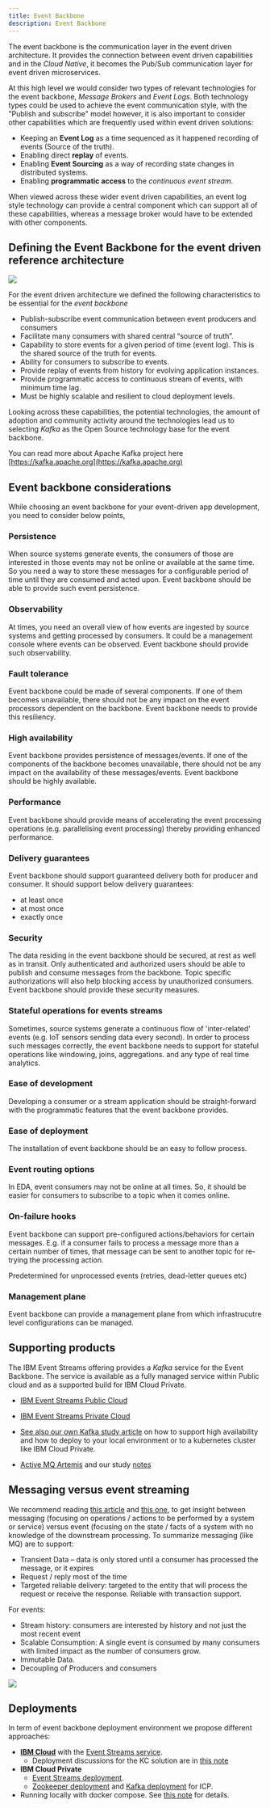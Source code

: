 ```yaml
---
title: Event Backbone
description: Event Backbone
---
```


The event backbone is the communication layer in the event driven architecture.  It provides the connection between event driven capabilities and in the *Cloud Native*, it becomes the Pub/Sub communication layer for event driven microservices.

At this high level we would consider two types of relevant technologies for the event backbone, *Message Brokers* and *Event Logs*.  Both technology types could be used to achieve the event communication style, with the "Publish and subscribe" model however, it is also important to consider other capabilities which are frequently used within event driven solutions:

* Keeping an **Event Log** as a time sequenced as it happened recording of events (Source of the truth).
* Enabling direct **replay** of events.
* Enabling **Event Sourcing** as a way of recording state changes in distributed systems.
* Enabling **programmatic access** to the *continuous event stream*.

When viewed across these wider event driven capabilities, an event log style technology can provide a central component which can support all of these capabilities, whereas a message broker would have to be extended with other components.

## Defining the Event Backbone for the event driven reference architecture

![](evt-backbone.png)

For the event driven architecture we defined the following characteristics to be essential for the *event backbone*

* Publish-subscribe event communication between event producers and consumers
* Facilitate many consumers with shared central “source of truth”.
* Capability to store events for a given period of time (event log). This is the shared source of the truth for events.
* Ability for consumers to subscribe to events.
* Provide replay of events from history for evolving application instances.
* Provide programmatic access to continuous stream of events, with minimum time lag.
* Must be highly scalable and resilient to cloud deployment levels.

Looking across these capabilities, the potential technologies, the amount of adoption and community activity around the technologies lead us to selecting *Kafka* as the Open Source technology base for the event backbone.

You can read more about Apache Kafka project here [https://kafka.apache.org](https://kafka.apache.org)

## Event backbone considerations

While choosing an event backbone for your event-driven app development, you need to consider below points,

### Persistence

When source systems generate events, the consumers of those are interested in those events may not be online or available at the same time. So you need a way to store these messages for a configurable period of time until they are consumed and acted upon. Event backbone should be able to provide such event persistence.

### Observability

At times, you need an overall view of how events are ingested by source systems and getting processed by consumers. It could be a management console where events can be observed. Event backbone should provide such observability.

### Fault tolerance

Event backbone could be made of several components. If one of them becomes unavailable, there should not be any impact on the event processors dependent on the backbone. Event backbone needs to provide this resiliency.

### High availability

Event backbone provides persistence of messages/events. If one of the components of the backbone becomes unavailable, there should not be any impact on the availability of these messages/events. Event backbone should be highly available.

### Performance

Event backbone should provide means of accelerating the event processing operations (e.g. parallelising event processing) thereby providing enhanced performance.

### Delivery guarantees

Event backbone should support guaranteed delivery both for producer and consumer. It should support below delivery guarantees:

* at least once
* at most once
* exactly once

### Security

The data residing in the event backbone should be secured, at rest as well as in transit. Only authenticated and authorized users should be able to publish and consume messages from the backbone. Topic specific authorizations will also help blocking access by unauthorized consumers. Event backbone should provide these security measures.

### Stateful operations for events streams

Sometimes, source systems generate a continuous flow of 'inter-related' events (e.g. IoT sensors sending data every second). In order to process such messages correctly, the event backbone needs to support for stateful operations like windowing, joins, aggregations. and any type of real time analytics.

### Ease of development

Developing a consumer or a stream application should be straight-forward with the programmatic features that the event backbone provides.

### Ease of deployment

The installation of event backbone should be an easy to follow process.

### Event routing options

In EDA, event consumers may not be online at all times. So, it should be easier for consumers to subscribe to a topic when it comes online.

### On-failure hooks

Event backbone can support pre-configured actions/behaviors for certain messages. E.g. if a consumer fails to process a message more than a certain number of times, that message can be sent to another topic for re-trying the processing action.

Predetermined for unprocessed events (retries, dead-letter queues etc)

### Management plane

Event backbone can provide a management plane from which infrastrucutre level configurations can be managed.

## Supporting products

The IBM Event Streams offering provides a *Kafka* service for the Event Backbone. The service is available as a fully managed service within Public cloud and as a supported build for IBM Cloud Private.

* [IBM Event Streams Public Cloud](https://console.bluemix.net/catalog/services/event-streams)
* [IBM Event Streams Private Cloud](https://www.ibm.com/cloud/event-streams)

* [See also our own Kafka study article](../kafka/readme/) on how to support high availability and how to deploy to your local environment or to a kubernetes cluster like IBM Cloud Private.
* [Active MQ Artemis](https://activemq.apache.org/components/artemis/) and our study [notes]()

## Messaging versus event streaming

We recommend reading [this article](https://developer.ibm.com/messaging/2018/05/18/comparing-messaging-event-streaming-use-cases/) and [this one](https://developer.ibm.com/messaging/2019/02/05/comparing-messaging-pub-sub-and-event-streams/), to get insight between messaging (focusing on operations / actions to be performed by a system or service) versus event (focusing on the state / facts of a system with no knowledge of the downstream processing. To summarize messaging (like MQ) are to support:

* Transient Data – data is only stored until a consumer has processed the message, or it expires
* Request / reply most of the time
* Targeted reliable delivery: targeted to the entity that will process the request or receive the response. Reliable with transaction support.

For events:

* Stream history: consumers are interested by history and not just the most recent event
* Scalable Consumption: A single event is consumed by many consumers with limited impact as the number of consumers grow.
* Immutable Data.
* Decoupling of Producers and consumers

![](evt-msg.png)

## Deployments

In term of event backbone deployment environment we propose different approaches:

* **[IBM Cloud](https://cloud.ibm.com/)** with the [Event Streams service](https://cloud.ibm.com/catalog/services/event-streams).
    * Deployment discussions for the KC solution are in [this note](https://ibm-cloud-architecture.github.io/refarch-kc/deployments/iks/)
* **IBM Cloud Private**
    * [Event Streams deployment](../deployments/eventstreams/README/).
    * [Zookeeper deployment](../deployments/zookeeper/README/) and [Kafka deployment](../deployments/kafka/README/) for ICP.
* Running locally with docker compose. See [this note](https://ibm-cloud-architecture.github.io/refarch-kc/deployments/local/) for details.
